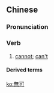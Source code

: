 {{also|无可}}
==Chinese==
{{zh-forms|s=无可}}

===Pronunciation===
{{zh-pron
|m=wúkě
|c=mou4 ho2
|cat=v
}}

===Verb===
{{zh-verb}}

# [[cannot]]; [[can't]]

====Derived terms====
{{zh-der|無可比擬|無可非議|無可奉告|無可奈何|無可置疑}}

[[ko:無可]]